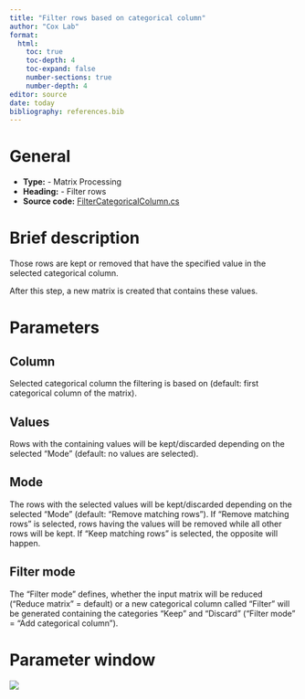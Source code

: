 ```yaml
---
title: "Filter rows based on categorical column"
author: "Cox Lab"
format: 
  html:
    toc: true
    toc-depth: 4
    toc-expand: false
    number-sections: true
    number-depth: 4
editor: source
date: today
bibliography: references.bib
---
```


# General

-   **Type:** - Matrix Processing
-   **Heading:** - Filter rows
-   **Source code:** [FilterCategoricalColumn.cs](https://github.com/JurgenCox/perseus-plugins/blob/master/PerseusPluginLib/Filter/FilterCategoricalColumn.cs)

# Brief description

Those rows are kept or removed that have the specified value in the selected categorical column.

After this step, a new matrix is created that contains these values.

```{=html}
<!-- This comment and the line above it must be preserved when editing this file!
The recommended sections are these, but they may be changed on a case by case basis.
===== Detailed description =====
===== Parameters =====
===== Theoretical background =====
===== Examples =====
Make changes only below this line! -->
```
# Parameters

## Column

Selected categorical column the filtering is based on (default: first categorical column of the matrix).

## Values

Rows with the containing values will be kept/discarded depending on the selected "Mode" (default: no values are selected).

## Mode

The rows with the selected values will be kept/discarded depending on the selected "Mode" (default: "Remove matching rows").
If "Remove matching rows" is selected, rows having the values will be removed while all other rows will be kept.
If "Keep matching rows" is selected, the opposite will happen.

## Filter mode

The "Filter mode" defines, whether the input matrix will be reduced ("Reduce matrix" = default) or a new categorical column called "Filter" will be generated containing the categories "Keep" and "Discard" ("Filter mode" = "Add categorical column").

# Parameter window

![](images/filter_rows-filter_rows_based_on_categorical_column-edited.png)
